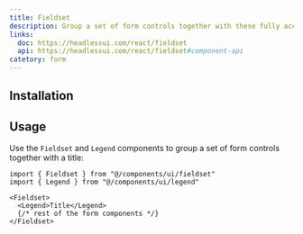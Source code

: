 ```yaml
---
title: Fieldset
description: Group a set of form controls together with these fully accessible but much easier-to-style versions of the native fieldset and legend elements.
links:
  doc: https://headlessui.com/react/fieldset
  api: https://headlessui.com/react/fieldset#component-api
catetory: form
---
```


<ComponentPreview name="fieldset-demo" />

## Installation

<CodeBlockCommand command="headcn@latest add fieldset" />

## Usage

Use the `Fieldset` and `Legend` components to group a set of form controls together with a title:

```tsx
import { Fieldset } from "@/components/ui/fieldset"
import { Legend } from "@/components/ui/legend"
```

```tsx
<Fieldset>
  <Legend>Title</Legend>
  {/* rest of the form components */}
</Fieldset>
```
